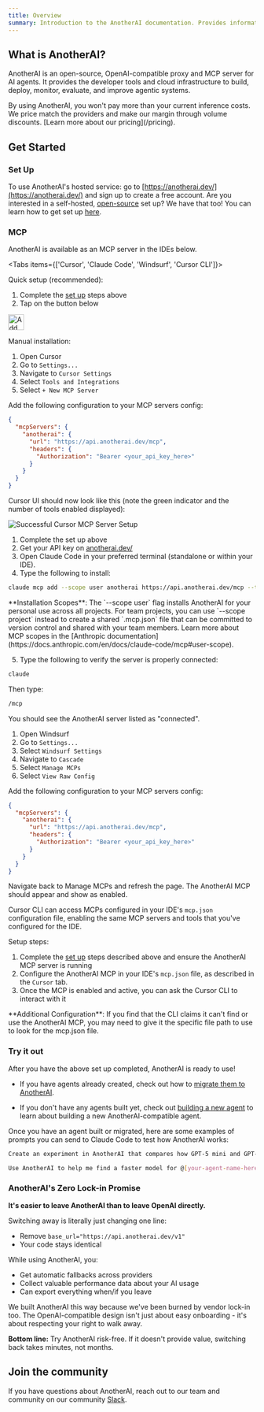 ```yaml
---
title: Overview
summary: Introduction to the AnotherAI documentation. Provides information on what AnotherAI is and how to get started with building, deploying, and improving AI agents.
---
```



## What is AnotherAI?

AnotherAI is an open-source, OpenAI-compatible proxy and MCP server for AI agents. It provides the developer tools and cloud infrastructure to build, deploy, monitor, evaluate, and improve agentic systems.

<Callout type="info" href="/pricing">
By using AnotherAI, you won't pay more than your current inference costs. We price match the providers and make our margin through volume discounts. [Learn more about our pricing](/pricing).
</Callout>

## Get Started

### Set Up

To use AnotherAI's hosted service: go to [https://anotherai.dev/](https://anotherai.dev/) and sign up to create a free account.
<Callout>
Are you interested in a self-hosted, [open-source](https://github.com/anotherai-dev/anotherai) set up? We have that too! You can learn how to get set up [here](/self-hosted). 
</Callout>

### MCP 

AnotherAI is available as an MCP server in the IDEs below.

<Tabs items={['Cursor', 'Claude Code', 'Windsurf', 'Cursor CLI']}>

<Tab value="Cursor">

Quick setup (recommended):
1. Complete the [set up](#set-up) steps above
2. Tap on the button below


<a href="cursor://anysphere.cursor-deeplink/mcp/install?name=anotherai&config=eyJ1cmwiOiJodHRwczovL2FwaS5hbm90aGVyYWkuZGV2L21jcCJ9Cg=="><img src="https://cursor.com/deeplink/mcp-install-dark.svg" alt="Add anotherai MCP server to Cursor" height="32" /></a>

Manual installation:

1. Open Cursor
2. Go to `Settings...`
3. Navigate to `Cursor Settings`
4. Select `Tools and Integrations`
5. Select `+ New MCP Server`

Add the following configuration to your MCP servers config:

```json
{
  "mcpServers": {
    "anotherai": {
      "url": "https://api.anotherai.dev/mcp",
      "headers": {
        "Authorization": "Bearer <your_api_key_here>"
      }
    }
  }
}
```

Cursor UI should now look like this (note the green indicator and the number of tools enabled displayed):

![Successful Cursor MCP Server Setup](/images/mcp/cursor-setup-ok.png)

</Tab>

<Tab value="Claude Code">

  1. Complete the set up above
  2. Get your API key on [anotherai.dev/](https://anotherai.dev/completions?showManageKeysModal=true) 
  3. Open Claude Code in your preferred terminal (standalone or within your IDE).
  4. Type the following to install:

  ```bash
  claude mcp add --scope user anotherai https://api.anotherai.dev/mcp --transport http --header "Authorization: Bearer YOUR_API_KEY_HERE"
  ```

  <Callout type="info">
  **Installation Scopes**: The `--scope user` flag installs AnotherAI for your personal use across all projects. For team projects, you can use `--scope project` instead to create a shared `.mcp.json` file that can be committed to version control and shared with your team members. Learn more about MCP scopes in the [Anthropic documentation](https://docs.anthropic.com/en/docs/claude-code/mcp#user-scope).
  </Callout>

  5. Type the following to verify the server is properly connected:

  ```bash
claude
```

Then type:
```bash
/mcp 
```

You should see the AnotherAI server listed as "connected".

</Tab>

<Tab value="Windsurf">

1. Open Windsurf
2. Go to `Settings...`
3. Select `Windsurf Settings`
4. Navigate to `Cascade`
5. Select `Manage MCPs`
6. Select `View Raw Config`

Add the following configuration to your MCP servers config:

```json
{
  "mcpServers": {
    "anotherai": {
      "url": "https://api.anotherai.dev/mcp",
      "headers": {
        "Authorization": "Bearer <your_api_key_here>"
      }
    }
  }
}
```

Navigate back to Manage MCPs and refresh the page. The AnotherAI MCP should appear and show as enabled.

</Tab>

<Tab value="Cursor CLI">

Cursor CLI can access MCPs configured in your IDE's  `mcp.json` configuration file, enabling the same MCP servers and tools that you've configured for the IDE.

Setup steps:

1. Complete the [set up](#set-up) steps described above and ensure the AnotherAI MCP server is running
2. Configure the AnotherAI MCP in your IDE's `mcp.json` file, as described in the `Cursor` tab.
3. Once the MCP is enabled and active, you can ask the Cursor CLI to interact with it

<Callout type="info">
**Additional Configuration**: If you find that the CLI claims it can't find or use the AnotherAI MCP, you may need to give it the specific file path to use to look for the mcp.json file.
</Callout>

</Tab>

</Tabs>

### Try it out

After you have the above set up completed, AnotherAI is ready to use!

- If you have agents already created, check out how to [migrate them to AnotherAI](/agents/migrating).

- If you don't have any agents built yet, check out [building a new agent](/agents/building) to learn about building a new AnotherAI-compatible agent.


Once you have an agent built or migrated, here are some examples of prompts you can send to Claude Code to test how AnotherAI works:

```bash
Create an experiment in AnotherAI that compares how GPT-5 mini and GPT-4 mini perform on @[your-agent-name-here].
```
```bash
Use AnotherAI to help me find a faster model for @[your-agent-name-here] while still maintaining accuracy.
```

### AnotherAI's Zero Lock-in Promise

**It's easier to leave AnotherAI than to leave OpenAI directly.**

Switching away is literally just changing one line:
- Remove `base_url="https://api.anotherai.dev/v1"`
- Your code stays identical

While using AnotherAI, you:
- Get automatic fallbacks across providers
- Collect valuable performance data about your AI usage  
- Can export everything when/if you leave

We built AnotherAI this way because we've been burned by vendor lock-in too. The OpenAI-compatible design isn't just about easy onboarding - it's about respecting your right to walk away.

**Bottom line:** Try AnotherAI risk-free. If it doesn't provide value, switching back takes minutes, not months.

## Join the community

If you have questions about AnotherAI, reach out to our team and community on our community [Slack](https://join.slack.com/t/anotherai-dev/shared_invite/zt-3av2prezr-Lz10~8o~rSRQE72m_PyIJA).
